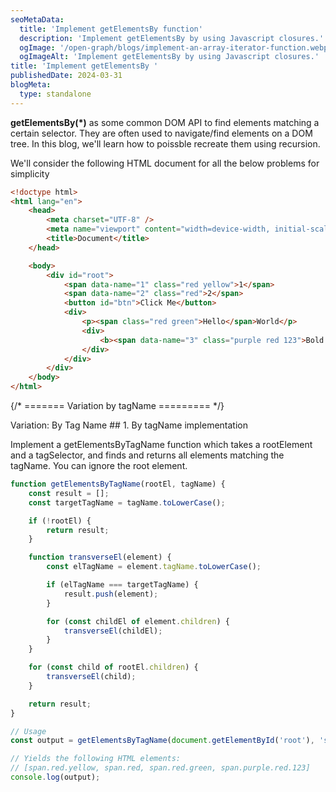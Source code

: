 ```yaml
---
seoMetaData:
  title: 'Implement getElementsBy function'
  description: 'Implement getElementsBy by using Javascript closures.'
  ogImage: '/open-graph/blogs/implement-an-array-iterator-function.webp'
  ogImageAlt: 'Implement getElementsBy by using Javascript closures.'
title: 'Implement getElementsBy '
publishedDate: 2024-03-31
blogMeta:
  type: standalone
---
```


**getElementsBy(\*)** as some common DOM API to find elements matching a certain selector. They are often used to navigate/find elements on a DOM tree. In this blog, we'll learn how to poissble recreate them using recursion.

We'll consider the following HTML document for all the below problems for simplicity

```html
<!doctype html>
<html lang="en">
	<head>
		<meta charset="UTF-8" />
		<meta name="viewport" content="width=device-width, initial-scale=1.0" />
		<title>Document</title>
	</head>

	<body>
		<div id="root">
			<span data-name="1" class="red yellow">1</span>
			<span data-name="2" class="red">2</span>
			<button id="btn">Click Me</button>
			<div>
				<p><span class="red green">Hello</span>World</p>
				<div>
					<b><span data-name="3" class="purple red 123">Bold text</span></b>
				</div>
			</div>
		</div>
	</body>
</html>
```

{/* ======= Variation by tagName ========= */}

<section>
<SubHeading>Variation: By Tag Name</SubHeading>
## 1. By tagName implementation

Implement a getElementsByTagName function which takes a rootElement and a tagSelector, and finds and returns all elements matching the tagName. You can ignore the root element.

```js title="./src/getElementsByTagName.js"
function getElementsByTagName(rootEl, tagName) {
	const result = [];
	const targetTagName = tagName.toLowerCase();

	if (!rootEl) {
		return result;
	}

	function transverseEl(element) {
		const elTagName = element.tagName.toLowerCase();

		if (elTagName === targetTagName) {
			result.push(element);
		}

		for (const childEl of element.children) {
			transverseEl(childEl);
		}
	}

	for (const child of rootEl.children) {
		transverseEl(child);
	}

	return result;
}

// Usage
const output = getElementsByTagName(document.getElementById('root'), 'span');

// Yields the following HTML elements:
// [span.red.yellow, span.red, span.red.green, span.purple.red.123]
console.log(output);
```

</section>
